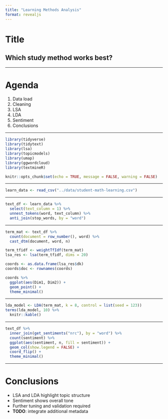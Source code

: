 ```yaml
---
title: "Learning Methods Analysis"
format: revealjs
---
```


# Title

## Which study method works best?

---

# Agenda

1. Data load
2. Cleaning
3. LSA
4. LDA
5. Sentiment
6. Conclusions

---

```r
library(tidyverse)
library(tidytext)
library(lsa)
library(topicmodels)
library(umap)
library(ggwordcloud)
library(textmineR)

knitr::opts_chunk$set(echo = TRUE, message = FALSE, warning = FALSE)
```

---

```r
learn_data <- read_csv("../data/student-math-learning.csv")
```

---

```r
text_df <- learn_data %>%
  select(text_column = 1) %>%
  unnest_tokens(word, text_column) %>%
  anti_join(stop_words, by = "word")
```

---

```r
term_mat <- text_df %>%
  count(document = row_number(), word) %>%
  cast_dtm(document, word, n)

term_tfidf <- weightTfIdf(term_mat)
lsa_res <- lsa(term_tfidf, dims = 20)

coords <- as.data.frame(lsa_res$dk)
coords$doc <- rownames(coords)

coords %>%
  ggplot(aes(Dim1, Dim2)) +
  geom_point() +
  theme_minimal()
```

---

```r
lda_model <- LDA(term_mat, k = 8, control = list(seed = 123))
terms(lda_model, 10) %>%
  knitr::kable()
```

---

```r
text_df %>%
  inner_join(get_sentiments("nrc"), by = "word") %>%
  count(sentiment) %>%
  ggplot(aes(sentiment, n, fill = sentiment)) +
  geom_col(show.legend = FALSE) +
  coord_flip() +
  theme_minimal()
```

---

# Conclusions

- LSA and LDA highlight topic structure
- Sentiment shows overall tone
- Further tuning and validation required
- **TODO**: integrate additional metadata
